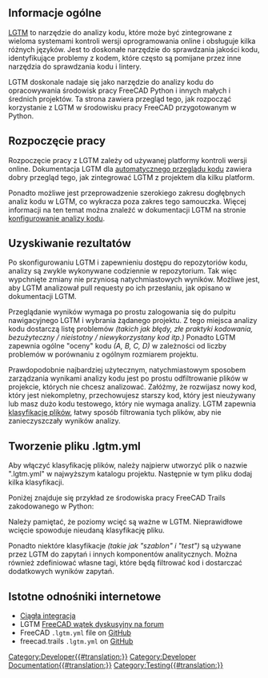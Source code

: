 <languages/>

<span id="Overview"></span>
==Informacje ogólne==

{{TOCright}}

[https://www.lgtm.com LGTM] to narzędzie do analizy kodu, które może być zintegrowane z wieloma systemami kontroli wersji oprogramowania online i obsługuje kilka różnych języków.  Jest to doskonałe narzędzie do sprawdzania jakości kodu, identyfikujące problemy z kodem, które często są pomijane przez inne narzędzia do sprawdzania kodu i lintery.

LGTM doskonale nadaje się jako narzędzie do analizy kodu do opracowywania środowisk pracy FreeCAD Python i innych małych i średnich projektów. Ta strona zawiera przegląd tego, jak rozpocząć korzystanie z LGTM w środowisku pracy FreeCAD przygotowanym w Python.

<span id="Getting_Started"></span>
==Rozpoczęcie pracy==

Rozpoczęcie pracy z LGTM zależy od używanej platformy kontroli wersji online.  Dokumentacja LGTM dla [https://lgtm.com/help/lgtm/about-automated-code-review automatycznego przeglądu kodu] zawiera dobry przegląd tego, jak zintegrować LGTM z projektem dla kilku platform.

Ponadto możliwe jest przeprowadzenie szerokiego zakresu dogłębnych analiz kodu w LGTM, co wykracza poza zakres tego samouczka.  Więcej informacji na ten temat można znaleźć w dokumentacji LGTM na stronie [https://lgtm.com/help/lgtm/configuring-lgtm-analysis-project konfigurowanie analizy kodu].

<span id="Getting_Results"></span>
==Uzyskiwanie rezultatów==

Po skonfigurowaniu LGTM i zapewnieniu dostępu do repozytoriów kodu, analizy są zwykle wykonywane codziennie w repozytorium. Tak więc wypchnięte zmiany nie przyniosą natychmiastowych wyników.  Możliwe jest, aby LGTM analizował pull requesty po ich przesłaniu, jak opisano w dokumentacji LGTM.

Przeglądanie wyników wymaga po prostu zalogowania się do pulpitu nawigacyjnego LGTM i wybrania żądanego projektu. Z tego miejsca analizy kodu dostarczą listę problemów ''(takich jak błędy, złe praktyki kodowania, bezużyteczny / nieistotny / niewykorzystany kod itp.)''  Ponadto LGTM zapewnia ogólne "oceny" kodu ''(A, B, C, D)'' w zależności od liczby problemów w porównaniu z ogólnym rozmiarem projektu.

Prawdopodobnie najbardziej użytecznym, natychmiastowym sposobem zarządzania wynikami analizy kodu jest po prostu odfiltrowanie plików w projekcie, których nie chcesz analizować. Załóżmy, że rozwijasz nowy kod, który jest niekompletny, przechowujesz starszy kod, który jest nieużywany lub masz dużo kodu testowego, który nie wymaga analizy. LGTM zapewnia [https://lgtm.com/help/lgtm/file-classification klasyfikację plików], łatwy sposób filtrowania tych plików, aby nie zanieczyszczały wyników analizy.

==Tworzenie pliku .lgtm.yml ==
Aby włączyć klasyfikację plików, należy najpierw utworzyć plik o nazwie ".lgtm.yml" w najwyższym katalogu projektu. Następnie w tym pliku dodaj kilka klasyfikacji.

Poniżej znajduje się przykład ze środowiska pracy FreeCAD Trails zakodowanego w Python:

{{Code|code=
path_classifiers:
  template:
    - freecad/trails/resources
    - freecad/trails/project/commands/command_template.py
    - freecad/trails/init_gui.py
 
  test:
    - freecad/trails/project/commands/spiral_test.py
    - freecad/trails/TestFPO.py
 
  legacy:
    - freecad/trails/corridor/loft
    - freecad/trails/alignment/VerticalAlignment.py
    - freecad/trails/alignment/VerticalCurve.py
    - freecad/trails/alignment/GenerateVerticalAlignment.py
    - freecad/trails/alignment/ImportVerticalCurve.py
    - freecad/trails/corridor/template/TemplateLibrary.py
}}

Należy pamiętać, że poziomy wcięć są ważne w LGTM.  Nieprawidłowe wcięcie spowoduje nieudaną klasyfikację pliku.

Ponadto niektóre klasyfikacje ''(takie jak "szablon" i "test")'' są używane przez LGTM do zapytań i innych komponentów analitycznych.  Można również zdefiniować własne tagi, które będą filtrować kod i dostarczać dodatkowych wyników zapytań.

<span id="Relevant_Links"></span>
==Istotne odnośniki internetowe== 

* [[Continuous_Integration/pl|Ciągła integracja]]
* LGTM [https://www.forum.freecadweb.org/viewtopic.php?f=10&t=40228 FreeCAD wątek dyskusyjny na forum]
* FreeCAD <tt>.lgtm.yml</tt> file on [https://github.com/FreeCAD/FreeCAD/blob/master/lgtm.yml GitHub]
* freecad.trails <tt>.lgtm.yml</tt> on [https://github.com/joelgraff/freecad.trails/blob/dev/.lgtm.yml GitHub]
[[Category:Developer{{#translation:}}]]
[[Category:Developer Documentation{{#translation:}}]]
[[Category:Testing{{#translation:}}]]